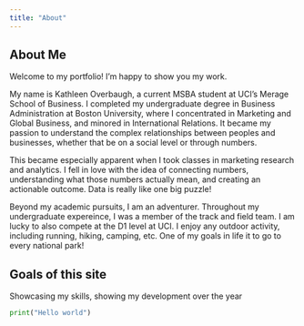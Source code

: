 ```yaml
---
title: "About"
---
```


## About Me

Welcome to my portfolio! I'm happy to show you my work.

My name is Kathleen Overbaugh, a current MSBA student at UCI's Merage School of Business. I completed my undergraduate degree in Business Administration at Boston University, where I concentrated in Marketing and Global Business, and minored in International Relations. It became my passion to understand the complex relationships between peoples and businesses, whether that be on a social level or through numbers.

This became especially apparent when I took classes in marketing research and analytics. I fell in love with the idea of connecting numbers, understanding what those numbers actually mean, and creating an actionable outcome. Data is really like one big puzzle!

Beyond my academic pursuits, I am an adventurer. Throughout my undergraduate expereince, I was a member of the track and field team. I am lucky to also compete at the D1 level at UCI. I enjoy any outdoor activity, including running, hiking, camping, etc. One of my goals in life it to go to every national park!


## Goals of this site
Showcasing my skills, showing my development over the year

```python
print("Hello world")
```